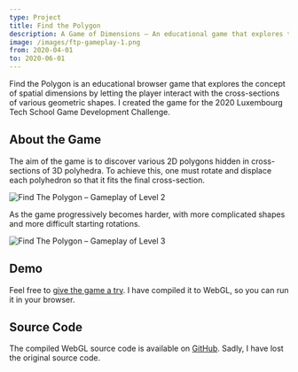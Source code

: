 ```yaml
---
type: Project
title: Find the Polygon
description: A Game of Dimensions – An educational game that explores the concept of spatial dimensions through the interaction with cross-sections of various polyhedra
image: /images/ftp-gameplay-1.png
from: 2020-04-01
to: 2020-06-01
---
```


Find the Polygon is an educational browser game that explores the concept of spatial dimensions by letting the player interact with the cross-sections of various geometric shapes. I created the game for the 2020 Luxembourg Tech School Game Development Challenge.

## About the Game

The aim of the game is to discover various 2D polygons hidden in cross-sections of 3D polyhedra. To achieve this, one must rotate and displace each polyhedron so that it fits the final cross-section.

<Image
  src="/images/ftp-gameplay-1.png"
  alt="Find The Polygon – Gameplay of Level 2"
  width={1600}
  height={1000}
/>

As the game progressively becomes harder, with more complicated shapes and more difficult starting rotations.

<Image
  src="/images/ftp-gameplay-2.png"
  alt="Find The Polygon – Gameplay of Level 3"
  width={1600}
  height={1000}
/>

## Demo

Feel free to [give the game a try](https://find-the-polygon.vercel.app). I have compiled it to WebGL, so you can run it in your browser.

## Source Code

The compiled WebGL source code is available on [GitHub](https://github.com/nico-bachner/find-the-polygon). Sadly, I have lost the original source code.
